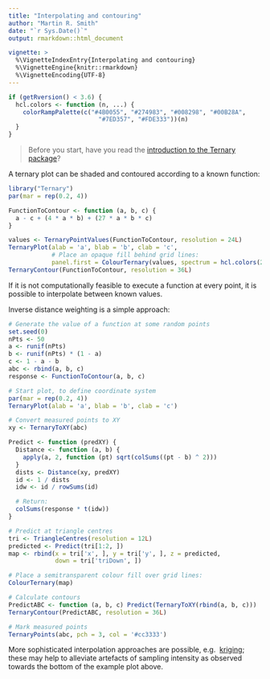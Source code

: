 ```yaml
---
title: "Interpolating and contouring"
author: "Martin R. Smith"
date: "`r Sys.Date()`"
output: rmarkdown::html_document

vignette: >
  %\VignetteIndexEntry{Interpolating and contouring}
  %\VignetteEngine{knitr::rmarkdown}
  %\VignetteEncoding{UTF-8}
---
```


```r
if (getRversion() < 3.6) {
  hcl.colors <- function (n, ...) {
    colorRampPalette(c("#4B0055", "#274983", "#008298", "#00B28A",
                         "#7ED357", "#FDE333"))(n)
  }
}
```

> Before you start, have you read the [introduction to the
Ternary package](Ternary.html)?

A ternary plot can be shaded and contoured according to a known function:

```r
library("Ternary")
par(mar = rep(0.2, 4))

FunctionToContour <- function (a, b, c) {
  a - c + (4 * a * b) + (27 * a * b * c)
}

values <- TernaryPointValues(FunctionToContour, resolution = 24L)
TernaryPlot(alab = 'a', blab = 'b', clab = 'c',
            # Place an opaque fill behind grid lines:
            panel.first = ColourTernary(values, spectrum = hcl.colors(256)))
TernaryContour(FunctionToContour, resolution = 36L)

```

If it is not computationally feasible to execute a function at every point,
it is possible to interpolate between known values.

Inverse distance weighting is a simple approach:

```r
# Generate the value of a function at some random points
set.seed(0)
nPts <- 50
a <- runif(nPts)
b <- runif(nPts) * (1 - a)
c <- 1 - a - b
abc <- rbind(a, b, c)
response <- FunctionToContour(a, b, c)

# Start plot, to define coordinate system
par(mar = rep(0.2, 4))
TernaryPlot(alab = 'a', blab = 'b', clab = 'c')

# Convert measured points to XY
xy <- TernaryToXY(abc)

Predict <- function (predXY) {
  Distance <- function (a, b) {
    apply(a, 2, function (pt) sqrt(colSums((pt - b) ^ 2)))
  }
  dists <- Distance(xy, predXY)
  id <- 1 / dists
  idw <- id / rowSums(id)

  # Return:
  colSums(response * t(idw))
}

# Predict at triangle centres
tri <- TriangleCentres(resolution = 12L)
predicted <- Predict(tri[1:2, ])
map <- rbind(x = tri['x', ], y = tri['y', ], z = predicted,
             down = tri['triDown', ])

# Place a semitransparent colour fill over grid lines:
ColourTernary(map)

# Calculate contours
PredictABC <- function (a, b, c) Predict(TernaryToXY(rbind(a, b, c)))
TernaryContour(PredictABC, resolution = 36L)

# Mark measured points
TernaryPoints(abc, pch = 3, col = '#cc3333')
```

More sophisticated interpolation approaches are possible, e.g. 
[kriging](https://desktop.arcgis.com/en/arcmap/10.3/tools/3d-analyst-toolbox/how-kriging-works.htm); these may help to alleviate artefacts of sampling intensity as observed towards the bottom of the example plot above.
